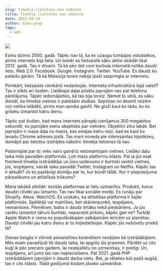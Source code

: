 ```yaml
---
slug: timekla-lietotnes-nav-nakotne
title: Tīmekļa lietotnes nav nākotne
date: 2021-04-20
author: mika-yeap
tags:
  - web
---
```

![](https://miro.medium.com/max/1200/1*PAHcfRrWSfD1cRo3phE7tA.png)

Esmu dzimis 2000. gadā. Tāpēc nav tā, ka es uzaugu tumšajos viduslaikos, pirms internets bija lieta. Un tomēr es tiešsaistē sāku aktīvi strādāt tikai 2012. gadā. Tas ir dīvaini. Tā kā pēc dot com burbuļa internetā notika daudz lietu. Web 2.0. Facebook. Google. Instagram. Twitter. YouTube. Es daudz ko palaidu garām. Tā kā Malaizija toreiz nebija īpaši saspringta ar internetu.

Pirmkārt, tiešsaiste vienkārši nedarbojās. Interneta infrastruktūra šajā valstī? Tas ir slikts arī šodien. Lielākajai daļai pilsētu joprojām nav pat telefona pārklājuma. Tāpēc iedomājieties, kā tas bija toreiz. Ņemot to vērā, es sāku domāt, ka tīmekļa vietnes ir patiešām stulbas. Septiņas no desmit reizēm viņi netika ielādēti, pirms man apnika gaidīt. Ne gluži kaut ko tādu, ko es gribētu izmantot katru dienu.

Tāpēc pat šodien, kad mans internets pārspēj cienījamus 300 megabitus sekundē, es joprojām esmu skeptisks par vietnēm. Objektīvi zinu labāk. Bet joprojām ir maza daļa no manis, kas smejas katru reizi, kad es kaut ko ievadu Chrome adreses joslā. Tas mani noveda pie interesantas hipotēzes, domājot par lietotņu izstrādes nākotni: tīmekļa lietotnes tā nav.

Padomājiet par to: mēs vairs gandrīz neizmantojam vietnes. Lielāko daļu laika mēs pavadām platformās. Ļoti mazs platformu klāsts. Pat ja jūs esat frontend tīmekļa izstrādātājs un jūsu uzdevums ir burtiski veidot vietnes, jūs, iespējams, vairāk laika pavadāt Twitter, Instagram un Netflix. Kāpēc tas ir aktuāli? Jo es pastāvīgi domāju par to, kur būvēt tālāk. Kur ir pieprasījuma pārpalikums un attīstības trūkums?

Mana labākā atbilde: esošās platformas ar lielu uzmanību. Produkti, kurus daudzi cilvēki jau izmanto. Tas nav tikai sociālie mediji. Es runāju par Shopify. Alexa. WatchOS. Es uzskatu, ka attīstības platforma ir šajās platformās. Spēlētāji var mainīties, bet skārienpunkti, iespējams, nemainīsies. Piemēram, balss ir daudz ērtāka nekā pieskāriens. Ja jūs varētu izmantot tālruni burtiski, nepaceļot pirkstu, kāpēc gan ne? Turklāt Apple Watch ir viena no populārākajām valkājamām ierīcēm uz planētas. Daudzi cilvēki jau katru dienu ar to mijiedarbojas. Kāpēc jūs *nebūvētu* priekš tā?

Dienas beigās ir vilinoši piesaistīties konkrētiem nesējiem kā izstrādātājiem. Mēs esam pavadījuši tik daudz laika, lai apgūtu šīs prasmes. Pārlēkt uz citu kuģi ik pēc pieciem gadiem, lai neatpaliktu no uzmanības, ir pretīgi. Un, iespējams, arī jums tas nav nepieciešams. Pat 2021. gadā PHP izstrādātājiem joprojām ir daudz darba vietu. Bet, ja vēlaties būt pašā augšā, tas ir cits stāsts.  *Tādā gadījumā kodam jāseko uzmanībai.*